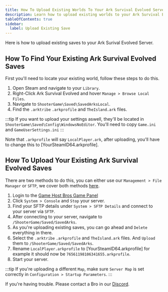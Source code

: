 ```yaml
---
title: How To Upload Existing Worlds To Your Ark Survival Evolved Server
description: Learn how to upload existing worlds to your Ark Survival Evolved server.
tableOfContents: true
sidebar:
  label: Upload Existing Save
---
```


Here is how to upload existing saves to your Ark Surival Evolved Server.

## How To Find Your Existing Ark Survival Evolved Saves

First you'll need to locate your existing world, follow these steps to do this.

1. Open Steam and navigate to your `Library`.
2. Right-Click Ark Survival Evolved and hover `Manage > Browse Local Files`.
3. Navigate to `ShooterGame\Saved\SavedArksLocal`.
4. Find the `.arktribe` `.arkprofile` and `TheIsland.ark` files.

:::tip
If you want to upload your settings aswell, they'll be located in `ShooterGame\Saved\Config\WindowsNoEditor`. You'll need to copy `Game.ini` and `GameUserSettings.ini`
:::

Note that `.arkprofile` will say `LocalPlayer.ark`, after uploading, you'll have to change this to [YourSteamID64.arkprofile].

## How To Upload Your Existing Ark Survival Evolved Saves

There are two methods to do this, you can either use our `Management > File Manager` or `SFTP`, we cover both methods [here](https://guides.gamehostbros.com/getting-started/uploading-files/).

1. Login to the [Game Host Bros Game Panel](https://panel.gamehostbros.com/)
2. Click `System > Console` and `Stop` your server.
2. Find your SFTP details under `System > SFTP Details` and connect to your server via `SFTP`.
3. After connecting to your server, navigate to `/ShooterGame/Saved/SavedArks`.
4. As you're uploading existing saves, you can go ahead and `Delete` everything in there.
5. Select the `.arktribe` `.arkprofile` and `TheIsland.ark` files. And `Upload` them to `/ShooterGame/Saved/SavedArks`.
6. Rename `LocalPlayer.arkprofile` to [YourSteamID64.arkprofile] for example it should now be `76561198106341655.arkprofile`.
7. Start your server.

:::tip
If you're uploading a different `Map`, make sure `Server Map` is set correctly in `Configuration > Startup Parameters`.
:::

If you're having trouble. Please contact a Bro in our [Discord](https://discord.gg/FN4XgbAwzr).
